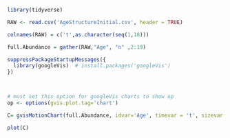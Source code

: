 ```r
library(tidyverse)

RAW <- read.csv('AgeStructureInitial.csv', header = TRUE)

colnames(RAW) = c('t',as.character(seq(1,18)))

full.Abundance = gather(RAW,"Age", "n" ,2:19) 

```



```r
suppressPackageStartupMessages({
  library(googleVis)  # install.packages('googleVis')
})



# must set this option for googleVis charts to show up
op <- options(gvis.plot.tag='chart')
```


```r

C= gvisMotionChart(full.Abundance, idvar='Age', timevar = 't', sizevar = 'n', xvar = 't', yvar = 'n')

plot(C)



```